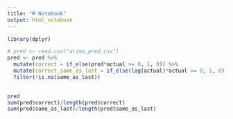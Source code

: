 ```yaml
---
title: "R Notebook"
output: html_notebook
---
```


```r
library(dplyr)
```


```r
# pred <- read.csv("arima_pred.csv")
pred <- pred %>% 
  mutate(correct = if_else(pred*actual >= 0, 1, 0)) %>%
  mutate(correct_same_as_last = if_else(lag(actual)*actual >= 0, 1, 0)) %>%
  filter(!is.na(same_as_last))
  

pred
sum(pred$correct)/length(pred$correct)
sum(pred$same_as_last)/length(pred$same_as_last)
```

